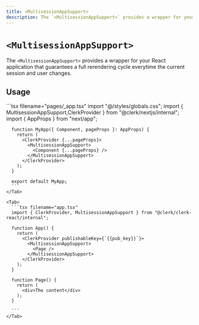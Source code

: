 ```yaml
---
title: <MultisessionAppSupport>
description: The `<MultisessionAppSupport>` provides a wrapper for your React application that guarantees a full rerendering cycle everytime the current session and user changes.
---
```


# <code>\<Multisession<wbr />AppSupport></code>

The `<MultisessionAppSupport>` provides a wrapper for your React application that guarantees a full rerendering cycle everytime the current session and user changes.

## Usage

<InjectKeys>
  <Tabs type="framework" items={["Next.js", "React"]}>
    <Tab>
      ```tsx filename="pages/_app.tsx"
      import "@/styles/globals.css";
      import { MultisessionAppSupport,ClerkProvider } from "@clerk/nextjs/internal";
      import { AppProps } from "next/app";

      function MyApp({ Component, pageProps }: AppProps) {
        return (
          <ClerkProvider {...pageProps}>
            <MultisessionAppSupport>
              <Component {...pageProps} />
            </MultisessionAppSupport>
          </ClerkProvider>
        );
      }

      export default MyApp;
      ```
    </Tab>

    <Tab>
      ```tsx filename="app.tsx"
      import { ClerkProvider, MultisessionAppSupport } from "@clerk/clerk-react/internal";

      function App() {
        return (
          <ClerkProvider publishableKey={`{{pub_key}}`}>
            <MultisessionAppSupport>
              <Page />
            </MultisessionAppSupport>
          </ClerkProvider>
        );
      }

      function Page() {
        return (
          <div>The content</div>
        );
      }

      ```
    </Tab>
  </Tabs>
</InjectKeys>
